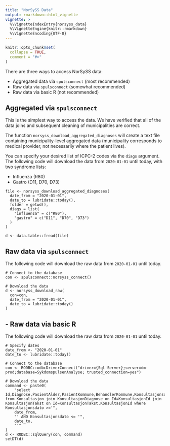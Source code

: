 ```yaml
---
title: "NorSySS Data"
output: rmarkdown::html_vignette
vignette: >
  %\VignetteIndexEntry{norsyss_data}
  %\VignetteEngine{knitr::rmarkdown}
  %\VignetteEncoding{UTF-8}
---
```


```r
knitr::opts_chunk$set(
  collapse = TRUE,
  comment = "#>"
)
```

There are three ways to access NorSySS data:

- Aggregated data via `spulsconnect` (most recommended)
- Raw data via `spulsconnect` (somewhat recommended)
- Raw data via basic R (not recommended)

## Aggregated via `spulsconnect`

This is the simplest way to access the data. We have verified that all of the data joins and subsequent cleaning of municipalities are correct.

The function `norsyss_download_aggregated_diagnoses` will create a text file containing municipality-level aggregated data (municipality corresponds to medical provider, not necessarily where the patient lives).

You can specify your desired list of ICPC-2 codes via the `diags` argument. The following code will download the data from `2020-01-01` until today, with two syndrome lists:

- Influenza (R80)
- Gastro (D11, D70, D73)

```
file <- norsyss_download_aggregated_diagnoses(
  date_from = "2020-01-01",
  date_to = lubridate::today(),
  folder = getwd(),
  diags = list(
    "influenza" = c("R80"),
    "gastro" = c("D11", "D70", "D73")
  )
)

d <- data.table::fread(file)
```

## Raw data via `spulsconnect`

The following code will download the raw data from `2020-01-01` until today.

```
# Connect to the database
con <- spulsconnect::norsyss_connect()

# Download the data
d <- norsyss_download_raw(
  con=con,
  date_from = "2020-01-01",
  date_to = lubridate::today()
)
```

## - Raw data via basic R

The following code will download the raw data from `2020-01-01` until today.

```
# Specify dates
date_from <- "2020-01-01"
date_to <- lubridate::today()

# Connect to the database
con <- RODBC::odbcDriverConnect("driver={Sql Server};server=dm-prod;database=SykdomspulsenAnalyse; trusted_connection=yes")

# Download the data
command <- paste0(
    "select Id,Diagnose,PasientAlder,PasientKommune,BehandlerKommune,Konsultasjonsdato,Takst,Praksis from Konsultasjon join KonsultasjonDiagnose on Id=KonsultasjonId join KonsultasjonTakst on Id=KonsultasjonTakst.KonsultasjonId where Konsultasjonsdato >='",
    date_from,
    "' AND Konsultasjonsdato <= '",
    date_to,
    "'"
)
d <- RODBC::sqlQuery(con, command)
setDT(d)
```

